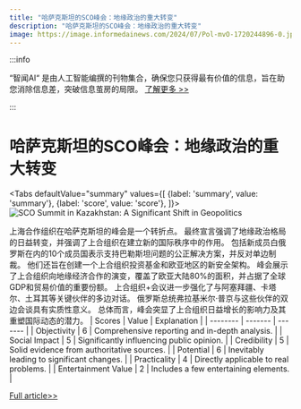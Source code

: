 ```yaml
---
title: "哈萨克斯坦的SCO峰会：地缘政治的重大转变"
description: "哈萨克斯坦的SCO峰会：地缘政治的重大转变"
image: https://image.informedainews.com/2024/07/Pol-mvO-1720244896-0.jpg
---
```



:::info

“智闻AI“ 是由人工智能编撰的刊物集合，确保您只获得最有价值的信息，旨在助您消除信息差，突破信息茧房的局限。  [了解更多 >>](/)

:::

# 哈萨克斯坦的SCO峰会：地缘政治的重大转变


<Tabs
	defaultValue="summary"
	values={[
	{label: 'summary', value: 'summary'},
	{label: 'score', value: 'score'},
]}>
<TabItem value="summary">
<img
  src="https://image.informedainews.com/2024/07/Pol-mvO-1720244896-0.jpg"
  alt="SCO Summit in Kazakhstan: A Significant Shift in Geopolitics"
/>



上海合作组织在哈萨克斯坦的峰会是一个转折点。
最终宣言强调了地缘政治格局的日益转变，并强调了上合组织在建立新的国际秩序中的作用。
包括新成员白俄罗斯在内的10个成员国表示支持巴勒斯坦问题的公正解决方案，并反对单边制裁。
他们还旨在创建一个上合组织投资基金和欧亚地区的新安全架构。
峰会展示了上合组织向地缘经济合作的演变，覆盖了欧亚大陆80%的面积，并占据了全球GDP和贸易价值的重要份额。
上合组织+会议进一步强化了与阿塞拜疆、卡塔尔、土耳其等关键伙伴的多边对话。
俄罗斯总统弗拉基米尔·普京与这些伙伴的双边会谈具有实质性意义。
总体而言，峰会突显了上合组织日益增长的影响力及其重塑国际动态的潜力。
</TabItem>
<TabItem value="score">
	| Scores     | Value   | Explanation |
	| -------- | ------- | ------- |
	| Objectivity  | 6    | Comprehensive reporting and in-depth analysis.    |
	| Social Impact | 5     | Significantly influencing public opinion.    |
	| Credibility    | 5    | Solid evidence from authoritative sources.    |
	| Potential    | 6    | Inevitably leading to significant changes.    |
	| Practicality    | 4    | Directly applicable to real problems.    |
	| Entertainment Value    | 2    | Includes a few entertaining elements.    |
</TabItem>
</Tabs>

[Full article>>](https://sputniknews.com/20240705/pepe-escobar-why-the-sco-summit-in-kazakhstan-was-a-game-changer-1119251048.html)
